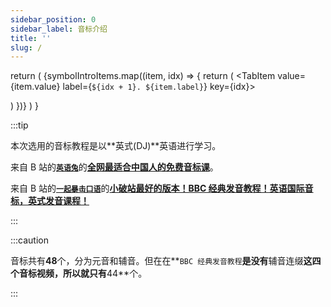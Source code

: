 ```yaml
---
sidebar_position: 0
sidebar_label: 音标介绍
title: ''
slug: /
---
```



  return (
    <Tabs className="unique-tabs flex-row-center">
      {symbolIntroItems.map((item, idx) => {
        return (
          <TabItem value={item.value} label={`${idx + 1}. ${item.label}`} key={idx}>
            <div className="flex-row-center">
              <BilibiliEmbedRenderer aid={item.aid} page={item.page} />
            </div>
          </TabItem>
        )
      })}
    </Tabs>
  )
}

<TabContainer></TabContainer>

:::tip

本次选用的音标教程是以**英式(DJ)**英语进行学习。

来自 B 站的[**`英语兔`**](https://space.bilibili.com/483162496)的[**全网最适合中国人的免费音标课**](https://www.bilibili.com/video/av414096645?zw)。

来自 B 站的[**`一起暴击口语`**](https://space.bilibili.com/433248184)的[**小破站最好的版本！BBC
经典发音教程！英语国际音标，英式发音课程！**](https://www.bilibili.com/video/av54685652?zw)

:::

:::caution

音标共有**48**个，分为元音和辅音。但在在**`BBC 经典发音教程`**是没有**辅音连缀**这四个音标视频，所以就只有**44**个。

:::
